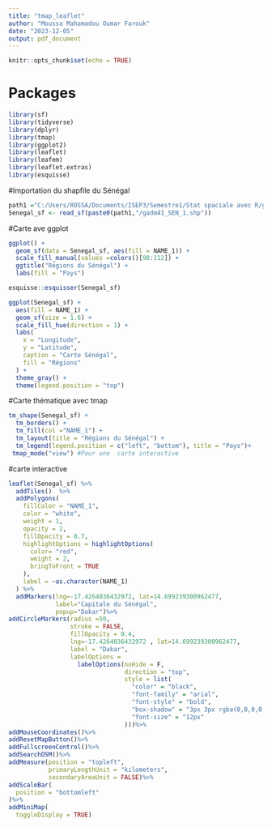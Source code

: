 ---
title: "tmap_leaflet"
author: "Moussa Mahamadou Oumar Farouk"
date: "2023-12-05"
output: pdf_document
---

```{r setup, include=FALSE}
knitr::opts_chunk$set(echo = TRUE)
```

# Packages
```{r}
library(sf)
library(tidyverse) 
library(dplyr)
library(tmap)
library(ggplot2)
library(leaflet)
library(leafem)
library(leaflet.extras)
library(esquisse)

```

#Importation du shapfile du Sénégal

```{r}
path1 ="C:/Users/ROSSA/Documents/ISEP3/Semestre1/Stat spaciale avec R/gadm41"
Senegal_sf <- read_sf(paste0(path1,"/gadm41_SEN_1.shp"))
```

#Carte ave ggplot

```{r}
ggplot() +
  geom_sf(data = Senegal_sf, aes(fill = NAME_1)) +
  scale_fill_manual(values =colors()[98:112]) +
  ggtitle("Régions du Sénégal") + 
  labs(fill = "Pays") 
```



```{r}
esquisse::esquisser(Senegal_sf)

ggplot(Senegal_sf) +
  aes(fill = NAME_1) +
  geom_sf(size = 1.6) +
  scale_fill_hue(direction = 1) +
  labs(
    x = "Longitude",
    y = "Latitude",
    caption = "Carte Sénégal",
    fill = "Régions"
  ) +
  theme_gray() +
  theme(legend.position = "top")
```

#Carte thématique avec tmap

```{r}
tm_shape(Senegal_sf) +
  tm_borders() +
  tm_fill(col ="NAME_1") +
  tm_layout(title = "Régions du Sénégal") +
  tm_legend(legend.position = c("left", "bottom"), title = "Pays")+
 tmap_mode("view") #Pour une  carte interactive
```

#carte interactive

```{r}
leaflet(Senegal_sf) %>%
  addTiles()  %>% 
  addPolygons(
    fillColor = "NAME_1",
    color = "white",
    weight = 1,
    opacity = 2,
    fillOpacity = 0.7,
    highlightOptions = highlightOptions(
      color= "red",
      weight = 2,
      bringToFront = TRUE
    ),
    label = ~as.character(NAME_1)
  ) %>% 
  addMarkers(lng=-17.4264036432972, lat=14.699239300962477, 
             label="Capitale du Sénégal", 
             popup="Dakar")%>% 
addCircleMarkers(radius =50, 
                 stroke = FALSE,  
                 fillOpacity = 0.4, 
                 lng=-17.4264036432972 , lat=14.699239300962477, 
                 label = "Dakar", 
                 labelOptions = 
                   labelOptions(noHide = F, 
                                direction = "top", 
                                style = list(
                                  "color" = "black", 
                                  "font-family" = "arial", 
                                  "font-style" = "bold", 
                                  "box-shadow" = "3px 3px rgba(0,0,0,0.25)", 
                                  "font-size" = "12px" 
                                )))%>% 
addMouseCoordinates()%>%  
addResetMapButton()%>%  
addFullscreenControl()%>%  
addSearchOSM()%>%  
addMeasure(position = "topleft",              
           primaryLengthUnit = "kilometers",
           secondaryAreaUnit = FALSE)%>% 
addScaleBar(      
  position = "bottomleft" 
)%>% 
addMiniMap(
  toggleDisplay = TRUE)

```





